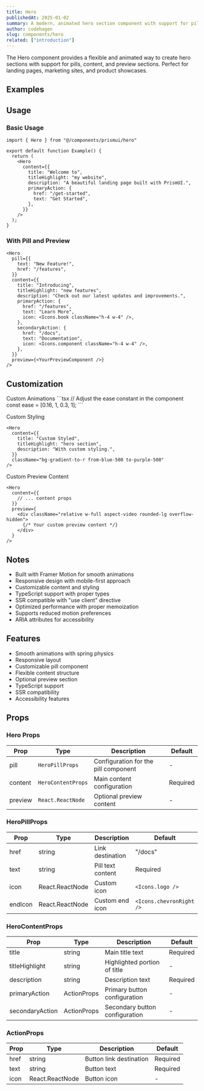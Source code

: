 ```yaml
---
title: Hero
publishedAt: 2025-01-02
summary: A modern, animated hero section component with support for pills, content, and preview sections. Perfect for landing pages with gradient backgrounds, call-to-action buttons, and responsive design.
author: codehagen
slug: components/hero
related: ["introduction"]
---
```


<ComponentPreview name="hero-basic" />

<Note variant="info">
  The Hero component provides a flexible and animated way to create hero sections with support for pills, content, and preview sections. Perfect for landing pages, marketing sites, and product showcases.
</Note>


## Examples

<ComponentPreview name="hero-demo" />

## Usage

### Basic Usage

```tsx
import { Hero } from "@/components/prismui/hero"

export default function Example() {
  return (
    <Hero
      content={{
        title: "Welcome to",
        titleHighlight: "my website",
        description: "A beautiful landing page built with PrismUI.",
        primaryAction: {
          href: "/get-started",
          text: "Get Started",
        },
      }}
    />
  );
}
```

### With Pill and Preview

```tsx
<Hero
  pill={{
    text: "New Feature!",
    href: "/features",
  }}
  content={{
    title: "Introducing",
    titleHighlight: "new features",
    description: "Check out our latest updates and improvements.",
    primaryAction: {
      href: "/features",
      text: "Learn More",
      icon: <Icons.book className="h-4 w-4" />,
    },
    secondaryAction: {
      href: "/docs",
      text: "Documentation",
      icon: <Icons.component className="h-4 w-4" />,
    },
  }}
  preview={<YourPreviewComponent />}
/>
```

## Customization

<Steps>
  <Step>Custom Animations</Step>
  ```tsx
  // Adjust the ease constant in the component
  const ease = [0.16, 1, 0.3, 1];
  ```

  <Step>Custom Styling</Step>
  ```tsx
  <Hero
    content={{
      title: "Custom Styled",
      titleHighlight: "hero section",
      description: "With custom styling.",
    }}
    className="bg-gradient-to-r from-blue-500 to-purple-500"
  />
  ```

  <Step>Custom Preview Content</Step>
  ```tsx
  <Hero
    content={{
      // ... content props
    }}
    preview={
      <div className="relative w-full aspect-video rounded-lg overflow-hidden">
        {/* Your custom preview content */}
      </div>
    }
  />
  ```
</Steps>

## Notes

- Built with Framer Motion for smooth animations
- Responsive design with mobile-first approach
- Customizable content and styling
- TypeScript support with proper types
- SSR compatible with "use client" directive
- Optimized performance with proper memoization
- Supports reduced motion preferences
- ARIA attributes for accessibility

## Features

- Smooth animations with spring physics
- Responsive layout
- Customizable pill component
- Flexible content structure
- Optional preview section
- TypeScript support
- SSR compatibility
- Accessibility features

## Props

### Hero Props

| Prop | Type | Description | Default |
| --- | --- | --- | --- |
| pill | `HeroPillProps` | Configuration for the pill component | - |
| content | `HeroContentProps` | Main content configuration | Required |
| preview | `React.ReactNode` | Optional preview content | - |

### HeroPillProps

| Prop | Type | Description | Default |
| --- | --- | --- | --- |
| href | string | Link destination | "/docs" |
| text | string | Pill text content | Required |
| icon | React.ReactNode | Custom icon | `<Icons.logo />` |
| endIcon | React.ReactNode | Custom end icon | `<Icons.chevronRight />` |

### HeroContentProps

| Prop | Type | Description | Default |
| --- | --- | --- | --- |
| title | string | Main title text | Required |
| titleHighlight | string | Highlighted portion of title | - |
| description | string | Description text | Required |
| primaryAction | ActionProps | Primary button configuration | - |
| secondaryAction | ActionProps | Secondary button configuration | - |

### ActionProps

| Prop | Type | Description | Default |
| --- | --- | --- | --- |
| href | string | Button link destination | Required |
| text | string | Button text | Required |
| icon | React.ReactNode | Button icon | - |